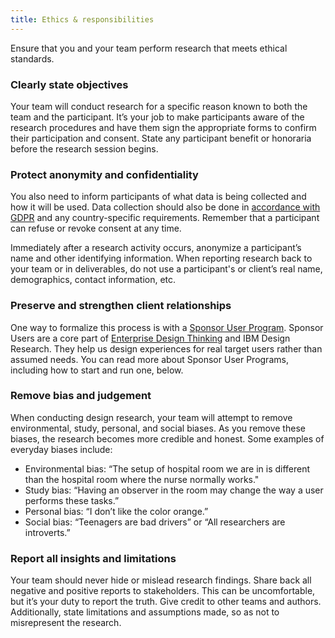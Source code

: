 ```yaml
---
title: Ethics & responsibilities
---
```


<PageDescription>

Ensure that you and your team perform research that meets ethical standards.

</PageDescription>

### Clearly state objectives

Your team will conduct research for a specific reason known to both the team and the participant. It’s your job to make participants aware of the research procedures and have them sign the appropriate forms to confirm their participation and consent. State any participant benefit or honoraria before the research session begins.

### Protect anonymity and confidentiality

You also need to inform participants of what data is being collected and how it will be used. Data collection should also be done in [accordance with GDPR](https://eugdpr.org/) and any country-specific requirements. Remember that a participant can refuse or revoke consent at any time.

Immediately after a research activity occurs, anonymize a participant’s name and other identifying information. When reporting research back to your team or in deliverables, do not use a participant's or client’s real name, demographics, contact information, etc.

### Preserve and strengthen client relationships

One way to formalize this process is with a [Sponsor User Program](https://www.ibm.com/design/research/sponsor-user-program/overview). Sponsor Users are a core part of [Enterprise Design Thinking](https://www.ibm.com/design/thinking/page/framework) and IBM Design Research. They help us design experiences for real target users rather than assumed needs. You can read more about Sponsor User Programs, including how to start and run one, below.

<Row className="resource-card-group">
  <Column noGutterSm={true} colSm={4} colMd={2} colMd={3} colLg={4}>
    <ResourceCard
      title="Sponsor User Programs"
      aspectRatio="2:1"
      actionIcon="arrowRight"
      href="/sponsor-user-program/overview"
    />
  </Column>
</Row>

### Remove bias and judgement

When conducting design research, your team will attempt to remove environmental, study, personal, and social biases. As you remove these biases, the research becomes more credible and honest. Some examples of everyday biases include:

- Environmental bias: “The setup of hospital room we are in is different than the hospital room where the nurse normally works."
- Study bias: “Having an observer in the room may change the way a user performs these tasks.”
- Personal bias: “I don’t like the color orange.”
- Social bias: “Teenagers are bad drivers” or “All researchers are introverts.”

### Report all insights and limitations

Your team should never hide or mislead research findings. Share back all negative and positive reports to stakeholders. This can be uncomfortable, but it’s your duty to report the truth. Give credit to other teams and authors. Additionally, state limitations and assumptions made, so as not to misrepresent the research.
